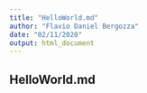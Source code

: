 ```yaml
---
title: "HelloWorld.md"
author: "Flavio Daniel Bergozza"
date: "02/11/2020"
output: html_document
---
```


## HelloWorld.md
